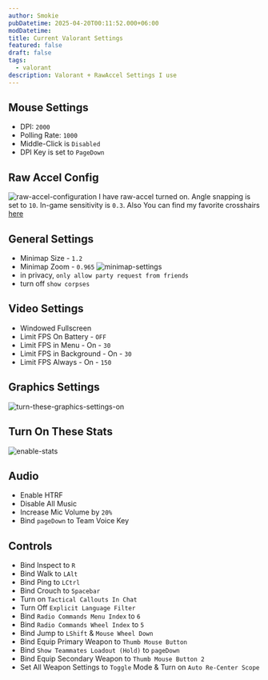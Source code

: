 ```yaml
---
author: Smokie
pubDatetime: 2025-04-20T00:11:52.000+06:00
modDatetime:
title: Current Valorant Settings
featured: false
draft: false
tags:
  - valorant
description: Valorant + RawAccel Settings I use
---
```


## Mouse Settings

- DPI: `2000`
- Polling Rate: `1000`
- Middle-Click is `Disabled`
- DPI Key is set to `PageDown`

## Raw Accel Config

![raw-accel-configuration](@/assets/images/2025/valorant-settings/raw-accel.png)
I have raw-accel turned on. Angle snapping is set to `10`. In-game sensitivity is `0.3`. Also You can find my favorite crosshairs [here](/posts/valorant-crosshair-database)

## General Settings

- Minimap Size - `1.2`
- Minimap Zoom - `0.965`
  ![minimap-settings](@/assets/images/2025/valorant-settings/minimap.png)
- in privacy, `only allow party request from friends`
- turn off `show corpses`

## Video Settings

- Windowed Fullscreen
- Limit FPS On Battery - `OFF`
- Limit FPS in Menu - On - `30`
- Limit FPS in Background - On - `30`
- Limit FPS Always - On - `150`

## Graphics Settings

![turn-these-graphics-settings-on](@/assets/images/2025/valorant-settings/graphics.png)

## Turn On These Stats

![enable-stats](@/assets/images/2025/valorant-settings/stats.png)

## Audio

- Enable HTRF
- Disable All Music
- Increase Mic Volume by `20%`
- Bind `pageDown` to Team Voice Key

## Controls

- Bind Inspect to `R`
- Bind Walk to `LAlt`
- Bind Ping to `LCtrl`
- Bind Crouch to `Spacebar`
- Turn on `Tactical Callouts In Chat`
- Turn Off `Explicit Language Filter`
- Bind `Radio Commands Menu Index` to `6`
- Bind `Radio Commands Wheel Index` to `5`
- Bind Jump to `LShift` & `Mouse Wheel Down`
- Bind Equip Primary Weapon to `Thumb Mouse Button`
- Bind `Show Teammates Loadout (Hold)` to `pageDown`
- Bind Equip Secondary Weapon to `Thumb Mouse Button 2`
- Set All Weapon Settings to `Toggle` Mode & Turn on `Auto Re-Center Scope`
